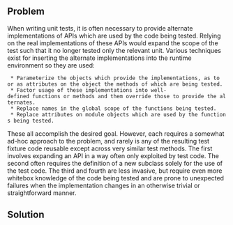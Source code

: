 == Problem ==

When writing unit tests, it is often necessary to provide alternate implementations of APIs which are used by the code being tested.  Relying on the real implementations of these APIs would expand the scope of the test such that it no longer tested only the relevant unit.  Various techniques exist for inserting the alternate implementations into the runtime environment so they are used:

  * Parameterize the objects which provide the implementations, as to {{{___init__}}} or as attributes on the object the methods of which are being tested.
  * Factor usage of these implementations into well-defined functions or methods and them override those to provide the alternates.
  * Replace names in the global scope of the functions being tested.
  * Replace attributes on module objects which are used by the functions being tested.

These all accomplish the desired goal.  However, each requires a somewhat ad-hoc approach to the problem, and rarely is any of the resulting test fixture code reusable except across very similar test methods.  The first involves expanding an API in a way often only exploited by test code.  The second often requires the definition of a new subclass solely for the use of the test code.  The third and fourth are less invasive, but require even more whitebox knowledge of the code being tested and are prone to unexpected failures when the implementation changes in an otherwise trivial or straightforward manner.

== Solution ==

